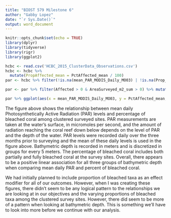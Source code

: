 ```yaml
---
title: "BIOST 579 Milestone 6"
author: "Gabby Lopez"
date: "`r Sys.Date()`"
output: word_document
---
```


```r
knitr::opts_chunk$set(echo = TRUE)
library(dplyr)
library(tidyverse)
library(rigr)
library(ggplot2)
```


```r
hcbc <- read.csv('HCBC_2015_ClusterData_Observations.csv')
hcbc <- hcbc %>%
  mutate(PropAffected_mean = PctAffected_mean / 100)
par <- hcbc %>% filter(!is.na(mean_PAR_MODIS_Daily_MO03) | !is.na(Prop_BleachResTaxa) | !is.na(Depth_m_mn) | !is.na(PropAffected_mean) | !is.na(AreaSurveyed_m2_sum)) %>% mutate(Affected = PropAffected_mean * AreaSurveyed_m2_sum)

par <- par %>% filter(Affected > 0 & AreaSurveyed_m2_sum > 0) %>% mutate(Affected = round(Affected))
```

```r
par %>% ggplot(aes(x = mean_PAR_MODIS_Daily_MO03, y = PctAffected_mean, col = factor(DepthBin_5m))) + geom_point() + labs(x='Mean Daily PAR (umol/sec)', y='Percent of Bleached Coral (%)', title='PAR levels and Percentage of Bleached Coral by Bathymetric Depth') + scale_colour_discrete(name='Bathymetric Depth (m)', breaks=c("[0,5]","(5,10]","(10,15]"), labels=c("<= 5","> 5 and <= 10","> 10 and <= 15")) + geom_jitter()
```

The figure above shows the relationship between mean daily Photosynthetically Active Radiation (PAR) levels and percentage of bleached coral among clustered surveyed sites. PAR measurements are taken at the water's surface, in micromoles per second, and the amount of radiation reaching the coral reef down below depends on the level of PAR and the depth of the water. PAR levels were recorded daily over the three months prior to surveying and the mean of these daily levels is used in the figure above. Bathymetric depth is recorded in meters and is discretized in groups for every 5 meters. The percentage of bleached coral includes both partially and fully bleached coral at the survey sites. Overall, there appears to be a positive linear association for all three groups of bathymetric depth when comparing mean daily PAR and percent of bleached coral.


We had initially planned to include proportion of bleached taxa as an effect modifier for all of our outcomes. However, when I was creating these figures, there didn't seem to be any logical pattern to the relationships we are looking at in our objectives and the varying proportions of bleached taxa among the clustered survey sites. However, there did seem to be more of a pattern when looking at bathymetric depth. This is something we'll have to look into more before we continue with our analysis.
